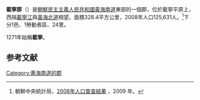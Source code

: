 {{Infobox  Korean settlement
| context = north
| img=DPRK2006 Hwangnam-Chaeryong.PNG
| hangul =재령군
| hanja ={{linktext|載|寧|郡}}
| rr=Jaeryeong-gun
| mr=Chaeryŏng-gun
|  pop = 125631
| popyear = 2008
|  divs = 1邑、1勞動者區、24里
}}
'''載寧郡'''（{{kor|諺=재령군|漢=載寧郡|羅=Jaeryŏng gun|f=y}}）是[[朝鮮民主主義人民共和國|朝鮮民主主義人民共和國]][[黃海南道|黃海南道]]東部的一個郡，位於載寧平原上，西隔[[載寧江|載寧江]]與[[黃海北道|黃海北道]]相望。面積328.4平方公里，2008年人口125,631人。<ref>朝鮮中央統計局，[http://unstats.un.org/unsd/demographic/sources/census/2010_PHC/North_Korea/Final%20national%20census%20report.pdf 2008年人口普查結果] {{Wayback|url=http://unstats.un.org/unsd/demographic/sources/census/2010_PHC/North_Korea/Final%20national%20census%20report.pdf |date=20100331091148 }}，2009 年。</ref>下分1邑、1勞動者區、24里。

1271年始稱'''載寧'''。

==参考文献==
<div class="references-small">
<references></references>
</div>

{{黃海南道行政區劃}}

{{DEFAULTSORT:Jaeryong-gun}}
[[Category:黄海南道的郡|Category:黄海南道的郡]]